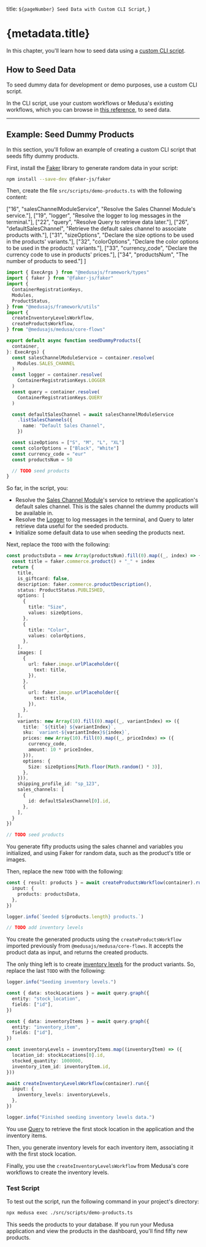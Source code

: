   title: `${pageNumber} Seed Data with Custom CLI Script`,
}

# {metadata.title}

In this chapter, you'll learn how to seed data using a [custom CLI script](../page.mdx).

## How to Seed Data

To seed dummy data for development or demo purposes, use a custom CLI script.

In the CLI script, use your custom workflows or Medusa's existing workflows, which you can browse in [this reference](!resources!/medusa-workflows-reference), to seed data.

---

## Example: Seed Dummy Products

In this section, you'll follow an example of creating a custom CLI script that seeds fifty dummy products.

First, install the [Faker](https://fakerjs.dev/) library to generate random data in your script:

```bash npm2yarn
npm install --save-dev @faker-js/faker
```

Then, create the file `src/scripts/demo-products.ts` with the following content:

  ["16", "salesChannelModuleService", "Resolve the Sales Channel Module's service."],
  ["19", "logger", "Resolve the logger to log messages in the terminal."],
  ["22", "query", "Resolve Query to retrieve data later."],
  ["26", "defaultSalesChannel", "Retrieve the default sales channel to associate products with."],
  ["31", "sizeOptions", "Declare the size options to be used in the products' variants."],
  ["32", "colorOptions", "Declare the color options to be used in the products' variants."],
  ["33", "currency_code", "Declare the currency code to use in products' prices."],
  ["34", "productsNum", "The number of products to seed."]
]

```ts title="src/scripts/demo-products.ts" highlights={highlights} collapsibleLines="1-12" expandButtonLabel="Show Imports"
import { ExecArgs } from "@medusajs/framework/types"
import { faker } from "@faker-js/faker"
import { 
  ContainerRegistrationKeys, 
  Modules, 
  ProductStatus,
} from "@medusajs/framework/utils"
import { 
  createInventoryLevelsWorkflow,
  createProductsWorkflow,
} from "@medusajs/medusa/core-flows"

export default async function seedDummyProducts({
  container,
}: ExecArgs) {
  const salesChannelModuleService = container.resolve(
    Modules.SALES_CHANNEL
  )
  const logger = container.resolve(
    ContainerRegistrationKeys.LOGGER
  )
  const query = container.resolve(
    ContainerRegistrationKeys.QUERY
  )

  const defaultSalesChannel = await salesChannelModuleService
    .listSalesChannels({
      name: "Default Sales Channel",
    })

  const sizeOptions = ["S", "M", "L", "XL"]
  const colorOptions = ["Black", "White"]
  const currency_code = "eur"
  const productsNum = 50

  // TODO seed products
}
```

So far, in the script, you:

- Resolve the [Sales Channel Module](!resources!/commerce-modules/sales-channel)'s service to retrieve the application's default sales channel. This is the sales channel the dummy products will be available in.
- Resolve the [Logger](../../../debugging-and-testing/logging/page.mdx) to log messages in the terminal, and Query to later retrieve data useful for the seeded products.
- Initialize some default data to use when seeding the products next.

Next, replace the `TODO` with the following:

```ts title="src/scripts/demo-products.ts"
const productsData = new Array(productsNum).fill(0).map((_, index) => {
  const title = faker.commerce.product() + "_" + index
  return {
    title,
    is_giftcard: false,
    description: faker.commerce.productDescription(),
    status: ProductStatus.PUBLISHED,
    options: [
      {
        title: "Size",
        values: sizeOptions,
      },
      {
        title: "Color",
        values: colorOptions,
      },
    ],
    images: [
      {
        url: faker.image.urlPlaceholder({
          text: title,
        }),
      },
      {
        url: faker.image.urlPlaceholder({
          text: title,
        }),
      },
    ],
    variants: new Array(10).fill(0).map((_, variantIndex) => ({
      title: `${title} ${variantIndex}`,
      sku: `variant-${variantIndex}${index}`,
      prices: new Array(10).fill(0).map((_, priceIndex) => ({
        currency_code,
        amount: 10 * priceIndex,
      })),
      options: {
        Size: sizeOptions[Math.floor(Math.random() * 3)],
      },
    })),
    shipping_profile_id: "sp_123",
    sales_channels: [
      {
        id: defaultSalesChannel[0].id,
      },
    ],
  }
})

// TODO seed products
```

You generate fifty products using the sales channel and variables you initialized, and using Faker for random data, such as the product's title or images.

Then, replace the new `TODO` with the following:

```ts title="src/scripts/demo-products.ts"
const { result: products } = await createProductsWorkflow(container).run({
  input: {
    products: productsData,
  },
})

logger.info(`Seeded ${products.length} products.`)

// TODO add inventory levels
```

You create the generated products using the `createProductsWorkflow` imported previously from `@medusajs/medusa/core-flows`. It accepts the product data as input, and returns the created products.

The only thing left is to create [inventory levels](!resources!/commerce-modules/inventory/concepts#inventorylevel) for the product variants. So, replace the last `TODO` with the following:

```ts title="src/scripts/demo-products.ts"
logger.info("Seeding inventory levels.")

const { data: stockLocations } = await query.graph({
  entity: "stock_location",
  fields: ["id"],
})

const { data: inventoryItems } = await query.graph({
  entity: "inventory_item",
  fields: ["id"],
})

const inventoryLevels = inventoryItems.map((inventoryItem) => ({
  location_id: stockLocations[0].id,
  stocked_quantity: 1000000,
  inventory_item_id: inventoryItem.id,
}))

await createInventoryLevelsWorkflow(container).run({
  input: {
    inventory_levels: inventoryLevels,
  },
})

logger.info("Finished seeding inventory levels data.")
```

You use [Query](../../module-links/query/page.mdx) to retrieve the first stock location in the application and the inventory items.

Then, you generate inventory levels for each inventory item, associating it with the first stock location.

Finally, you use the `createInventoryLevelsWorkflow` from Medusa's core workflows to create the inventory levels.

### Test Script

To test out the script, run the following command in your project's directory:

```bash
npx medusa exec ./src/scripts/demo-products.ts
```

This seeds the products to your database. If you run your Medusa application and view the products in the dashboard, you'll find fifty new products.

